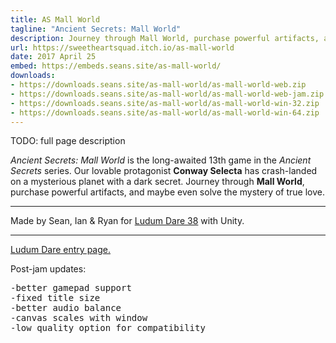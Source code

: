 ```yaml
---
title: AS Mall World
tagline: "Ancient Secrets: Mall World"
description: Journey through Mall World, purchase powerful artifacts, and maybe even solve the mystery of true love.
url: https://sweetheartsquad.itch.io/as-mall-world
date: 2017 April 25
embed: https://embeds.seans.site/as-mall-world/
downloads:
- https://downloads.seans.site/as-mall-world/as-mall-world-web.zip
- https://downloads.seans.site/as-mall-world/as-mall-world-web-jam.zip
- https://downloads.seans.site/as-mall-world/as-mall-world-win-32.zip
- https://downloads.seans.site/as-mall-world/as-mall-world-win-64.zip
---
```


TODO: full page description

<p style=""><em style="">Ancient Secrets: Mall World</em> is the long-awaited 13th game in the <em style="">Ancient Secrets</em> series. Our lovable protagonist <strong style="">Conway Selecta</strong> has crash-landed on a mysterious planet with a dark secret. Journey through <strong style="">Mall World</strong>, purchase powerful artifacts, and maybe even solve the mystery of true love.</p>
<hr style="">
<p style="">Made by Sean, Ian &amp; Ryan for <a href="https://ldjam.com/" target="_blank" rel="nofollow noopener" referrerpolicy="origin" style="">Ludum Dare 38</a> with Unity.</p>
<hr style="">
<p style=""><a href="https://ldjam.com/events/ludum-dare/38/as-mall-world" target="_blank" rel="nofollow noopener" referrerpolicy="origin" style="">Ludum Dare entry page.</a></p>
<p style="">Post-jam updates:</p>
<pre style="">-better gamepad support
-fixed title size
-better audio balance
-canvas scales with window
-low quality option for compatibility</pre>
